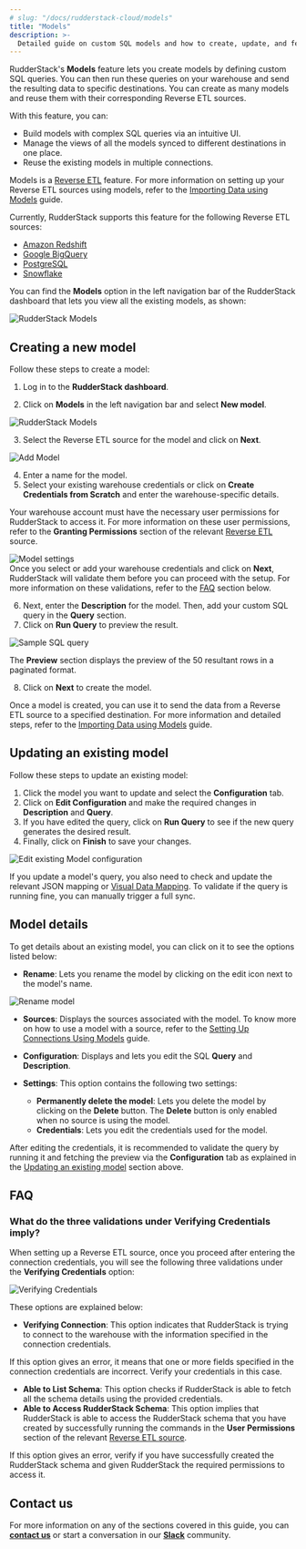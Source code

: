 ```yaml
---
# slug: "/docs/rudderstack-cloud/models"
title: "Models"
description: >-
  Detailed guide on custom SQL models and how to create, update, and fetch their details in the RudderStack dashboard.
---
```


RudderStack's **Models** feature lets you create models by defining custom SQL queries. You can then run these queries on your warehouse and send the resulting data to specific destinations. You can create as many models and reuse them with their corresponding Reverse ETL sources.

With this feature, you can:

* Build models with complex SQL queries via an intuitive UI.
* Manage the views of all the models synced to different destinations in one place.
* Reuse the existing models in multiple connections.

<div class="successBlock">
  
Models is a <a href="https://www.rudderstack.com/docs/reverse-etl/">Reverse ETL</a> feature. For more information on setting up your Reverse ETL sources using models, refer to the <a href="https://www.rudderstack.com/docs/reverse-etl/common-settings/importing-data-using-models/">Importing Data using Models</a> guide.
</div>

<div class="infoBlock">

Currently, RudderStack supports this feature for the following Reverse ETL sources:
<ul>
<li><a href="https://www.rudderstack.com/docs/reverse-etl/amazon-redshift/">Amazon Redshift</a></li> 
<li><a href="https://www.rudderstack.com/docs/reverse-etl/google-bigquery/">Google BigQuery</a></li>
<li><a href="https://www.rudderstack.com/docs/reverse-etl/postgresql/">PostgreSQL</a> </li>
<li><a href="https://www.rudderstack.com/docs/reverse-etl/snowflake/">Snowflake</a></li>
</ul>
</div>

You can find the **Models** option in the left navigation bar of the RudderStack dashboard that lets you view all the existing models, as shown:

<img src="../../assets/warehouse-actions-sources/models-view-dashboard.png" alt="RudderStack Models" />

## Creating a new model

Follow these steps to create a model:

1. Log in to the **RudderStack dashboard**.

2. Click on **Models** in the left navigation bar and select **New model**.

<img src="../../assets/warehouse-actions-sources/models-dashboard.png" alt="RudderStack Models"/>

3. Select the Reverse ETL source for the model and click on **Next**.

<img src="../../assets/warehouse-actions-sources/select-source-model.png" alt="Add Model"/>

4. Enter a name for the model.
5. Select your existing warehouse credentials or click on **Create Credentials from Scratch** and enter the warehouse-specific details.
 
<div class="warningBlock">

Your warehouse account must have the necessary user permissions for RudderStack to access it. For more information on these user permissions, refer to the <strong>Granting Permissions</strong> section of the relevant <a href="https://www.rudderstack.com/docs/reverse-etl/">Reverse ETL</a> source.
</div>

<img src="../../assets/warehouse-actions-sources/model-settings.png" alt="Model settings" />

<div class="infoBlock">
Once you select or add your warehouse credentials and click on <strong>Next</strong>, RudderStack will validate them before you can proceed with the setup. For more information on these validations, refer to the <a href="#faq">FAQ</a> section below.
</div>

6. Next, enter the **Description** for the model. Then, add your custom SQL query in the **Query** section. 
7. Click on **Run Query** to preview the result.

<img src="../../assets/warehouse-actions-sources/sample-sql-query.png" alt="Sample SQL query" />

<div class="infoBlock">

The <strong>Preview</strong> section displays the preview of the 50 resultant rows in a paginated format.
</div>

8. Click on **Next** to create the model.

<div class="infoBlock">
Once a model is created, you can use it to send the data from a Reverse ETL source to a specified destination. For more information and detailed steps, refer to the <a href="https://www.rudderstack.com/docs/reverse-etl/common-settings/importing-data-using-models/">Importing Data using Models</a> guide.
</div>

## Updating an existing model

Follow these steps to update an existing model:

1. Click the model you want to update and select the **Configuration** tab.
2. Click on **Edit Configuration** and make the required changes in  **Description** and **Query**.
3. If you have edited the query, click on **Run Query** to see if the new query generates the desired result.
4. Finally, click on **Finish** to save your changes.

<img src="../../assets/warehouse-actions-sources/edit-model-configuration.png" alt="Edit existing Model configuration" />

<div class="infoBlock">
  
If you update a model's query, you also need to check and update the relevant JSON mapping or <a href="https://www.rudderstack.com/docs/reverse-etl/features/visual-data-mapper/">Visual Data Mapping</a>. To validate if the query is running fine, you can manually trigger a full sync.
</div>

## Model details

To get details about an existing model, you can click on it to see the options listed below:

- **Rename**: Lets you rename the model by clicking on the edit icon next to the model's name.

<img src="../../assets/warehouse-actions-sources/model-rename.png" alt="Rename model" />

- **Sources**: Displays the sources associated with the model. To know more on how to use a model with a source, refer to the [Setting Up Connections Using Models](https://www.rudderstack.com/docs/reverse-etl/features/models/) guide.
- **Configuration**: Displays and lets you edit the SQL **Query** and **Description**.
- **Settings**: This option contains the following two settings:

   - **Permanently delete the model**: Lets you delete the model by clicking on the **Delete** button. The **Delete** button is only enabled when no source is using the model.
   - **Credentials**: Lets you edit the credentials used for the model.

<div class="infoBlock">

After editing the credentials, it is recommended to validate the query by running it and fetching the preview via the <strong>Configuration</strong> tab as explained in the <a href="https://www.rudderstack.com/docs/reverse-etl/features/models/#updating-an-existing-model">Updating an existing model</a> section above.
</div>

## FAQ

### What do the three validations under Verifying Credentials imply?

When setting up a Reverse ETL source, once you proceed after entering the connection credentials, you will see the following three validations under the **Verifying Credentials** option:

<img src="../../assets/validations.png" alt="Verifying Credentials" />

These options are explained below:

* **Verifying Connection**: This option indicates that RudderStack is trying to connect to the warehouse with the information specified in the connection credentials. 

<div class="warningBlock">

If this option gives an error, it means that one or more fields specified in the connection credentials are incorrect. Verify your credentials in this case.
</div>

* **Able to List Schema**: This option checks if RudderStack is able to fetch all the schema details using the provided credentials. 
* **Able to Access RudderStack Schema**: This option implies that RudderStack is able to access the RudderStack schema that you have created by successfully running the commands in the **User Permissions** section of the relevant [Reverse ETL source](https://www.rudderstack.com/docs/reverse-etl/). 

<div class="warningBlock">

If this option gives an error, verify if you have successfully created the RudderStack schema and given RudderStack the required permissions to access it.
</div>

## Contact us

For more information on any of the sections covered in this guide, you can [**contact us**](mailto:%20docs@rudderstack.com) or start a conversation in our [**Slack**](https://rudderstack.com/join-rudderstack-slack-community) community.
